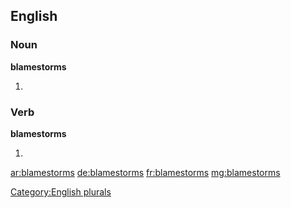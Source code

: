 ==English==

===Noun===
'''blamestorms'''

# {{plural of |[[blamestorm]]}}

===Verb===
'''blamestorms'''

# {{third-person singular of|blamestorm}}

[[Category:English plurals]]

[[ar:blamestorms]]
[[de:blamestorms]]
[[fr:blamestorms]]
[[mg:blamestorms]]